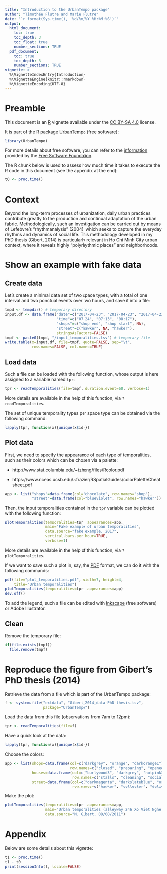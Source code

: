 ```yaml
---
title: "Introduction to the UrbanTempo package"
author: "Timothée Flutre and Marie Flutre"
date: "`r format(Sys.time(), '%d/%m/%Y %H:%M:%S')`"
output:
  html_document:
    toc: true
    toc_depth: 3
    toc_float: true
    number_sections: TRUE
  pdf_document:
    toc: true
    toc_depth: 3
    number_sections: TRUE
vignette: >
  %\VignetteIndexEntry{Introduction}
  %\VignetteEngine{knitr::rmarkdown}
  %\VignetteEncoding{UTF-8}
---
```


<!--
setwd("~/src/UrbanTempo/vignettes/")

library(devtools)
build_vignettes()

library(rmarkdown)
render("introduction.Rmd", "html_document")
-->


# Preamble

This document is an [R](https://www.r-project.org/) vignette available under the [CC BY-SA 4.0](http://creativecommons.org/licenses/by-sa/4.0/) license.

It is part of the R package [UrbanTempo](https://github.com/marieflutre/UrbanTempo) (free software):
```r
library(UrbanTempo)
```

For more details about free software, you can refer to the [information](https://www.gnu.org/philosophy/philosophy.en.html) provided by the [Free Software Foundation](https://en.wikipedia.org/wiki/Free_Software_Foundation).

The R chunk below is used to assess how much time it takes to execute the R code in this document (see the appendix at the end):
```r
t0 <- proc.time()
```


# Context

Beyond the long-term processes of urbanization, daily urban practices contribute greatly to the production and continual adaptation of the urban fabric.
Methodologically, such an investigation can be carried out by means of Lefebvre’s "rhythmanalysis" (2004), which seeks to capture the everyday rhythms and dynamics of social life.
This methodology  developed in my PhD thesis (Gibert, 2014) is particularly relevant in Ho Chi Minh City urban context, where it reveals highly "polyrhythmic places" and neighborhoods.


# Show an example with fake data

## Create data

Let's create a minimal data set of two space types, with a total of one interval and two ponctual events over two hours, and save it into a file:
```r
tmpd <- tempdir() # temporary directory
input.df <- data.frame("date"=c("2017-04-23", "2017-04-23", "2017-04-23"),
                       "time"=c("07:24", "07:13", "08:17"),
                       "shops"=c("shop end", "shop start", NA),
                       "street"=c("hawker", NA, "hawker"),
                       stringsAsFactors=FALSE)
tmpf <- paste0(tmpd, "/input_temporalities.tsv") # temporary file
write.table(x=input.df, file=tmpf, quote=FALSE, sep="\t",
            row.names=FALSE, col.names=TRUE)
```

## Load data

Such a file can be loaded with the following function, whose output is here assigned to a variable named `tpr`:
```r
tpr <- readTemporalities(file=tmpf, duration.event=60, verbose=1)
```

More details are available in the help of this function, via `?readTemporalities`.

The set of unique temporality types per space type can be obtained via the following command:
```r
lapply(tpr, function(x){unique(x$id)})
```


## Plot data

First, we need to specify the appearance of each type of temporalities, such as their colors which can be chosen via a palette:

* http://www.stat.columbia.edu/~tzheng/files/Rcolor.pdf

* https://www.nceas.ucsb.edu/~frazier/RSpatialGuides/colorPaletteCheatsheet.pdf

```r
app <- list("shops"=data.frame(col="chocolate", row.names="shop"),
            "street"=data.frame(col="blueviolet", row.names="hawker"))
```

Then, the input temporalities contained in the `tpr` variable can be plotted with the following function:
```r
plotTemporalities(temporalities=tpr, appearances=app,
                  main="Fake example of urban temporalities",
                  data.source="fake example, 2017",
                  vertical.bars.per.hour=TRUE,
                  verbose=1)
```

More details are available in the help of this function, via `?plotTemporalities`.

If we want to save such a plot in, say, the [PDF](https://en.wikipedia.org/wiki/Portable_Document_Format) format, we can do it with the following commands:
```r
pdf(file="plot_temporalities.pdf", width=7, height=4,
    title="Urban temporalities")
plotTemporalities(temporalities=tpr, appearances=app)
dev.off()
```

To add the legend, such a file can be edited with [Inkscape](https://inkscape.org) (free software) or Adobe Illustrator.


## Clean

Remove the temporary file:
```r
if(file.exists(tmpf))
  file.remove(tmpf)
```


# Reproduce the figure from Gibert's PhD thesis (2014)

Retrieve the data from a file which is part of the UrbanTempo package:
```r
f <- system.file("extdata", "Gibert_2014_data-PhD-thesis.tsv",
                 package="UrbanTempo")
```

Load the data from this file (observations from 7am to 12pm):
```r
tpr <- readTemporalities(file=f)
```

Have a quick look at the data:
```r
lapply(tpr, function(x){unique(x$id)})
```

Choose the colors:
```r
app <- list(shops=data.frame(col=c("darkgrey", "orange", "darkorange1"),
                             row.names=c("closed", "preparing", "opened")),
            houses=data.frame(col=c("burlywood3", "darkgrey", "hotpink3"),
                              row.names=c("stalls", "cleaning", "social")),
            street=data.frame(col=c("darkmagenta", "darkslateblue", "orange", "cyan"),
                              row.names=c("hawker", "collector", "delivery", "beggar")))
```

Make the plot:
```r
plotTemporalities(temporalities=tpr, appearances=app,
                  main="Urban temporalities (alleyway 246 Xo Viet Nghe Tinh)",
                  data.source="M. Gibert, 08/08/2011")
```


# Appendix

Below are some details about this vignette:
```r
t1 <- proc.time()
t1 - t0
print(sessionInfo(), locale=FALSE)
```
